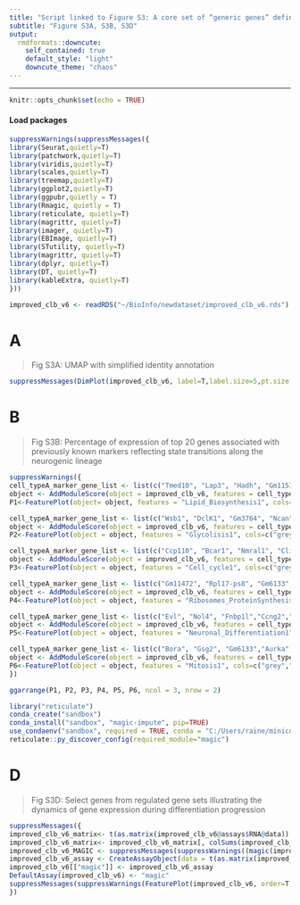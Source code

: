 ---
title: "Script linked to Figure S3: A core set of “generic genes” defines distinct cellular states, related to Fig 1."
subtitle: "Figure S3A, S3B, S3D"
output:
  rmdformats::downcute:
    self_contained: true
    default_style: "light"
    downcute_theme: "chaos"
---
***

```{r setup, include=FALSE}
knitr::opts_chunk$set(echo = TRUE)
```

#### Load packages

```{r,warning=FALSE, include=T}
suppressWarnings(suppressMessages({
library(Seurat,quietly=T)
library(patchwork,quietly=T)
library(viridis,quietly=T)
library(scales,quietly=T)
library(treemap,quietly=T)
library(ggplot2,quietly=T)
library(ggpubr,quietly = T)
library(Rmagic, quietly = T)
library(reticulate, quietly=T)
library(magrittr, quietly=T)
library(imager, quietly=T)
library(EBImage, quietly=T)
library(STutility, quietly=T)
library(magrittr, quietly=T)
library(dplyr, quietly=T)
library(DT, quietly=T)
library(kableExtra, quietly=T)
}))
```

```{r,echo=FALSE}
improved_clb_v6 <- readRDS("~/BioInfo/newdataset/improved_clb_v6.rds")
```

# A

> Fig S3A: UMAP with simplified identity annotation

```{r,fig.width=7,fig.height=6}
suppressMessages(DimPlot(improved_clb_v6, label=T,label.size=5,pt.size = 1,group.by = "Simplified_clusters",cols=c("#CD9825","#5AD5C7","#FF666C","#99A424","#B984FB","#FF64FB","#5AD5C7","#FF649A","#FE57CC")))+NoLegend()
```

# B

> Fig S3B: Percentage of expression of top 20 genes associated with previously known markers reflecting state transitions along the neurogenic lineage 

```{r, fig.height=8, fig.width=16}
suppressWarnings({
cell_typeA_marker_gene_list <- list(c("Tmed10", "Lap3", "Hadh", "Gm11512", "Kcnj10", "Qk", "Slc48A1", "Wscd1", "Hsp90b1", "Arl6ip1", "Nde1", "InsiG1", "Sqle", "Idl1", "Rpn2", "Mpc2", "Gm12671", "Gm7336", "Gm10359", "St3gal4"))
object <- AddModuleScore(object = improved_clb_v6, features = cell_typeA_marker_gene_list, name = "Lipid_Biosynthesis")
P1<-FeaturePlot(object= object, features = "Lipid_Biosynthesis1", cols=c("grey","red"))

cell_typeA_marker_gene_list <- list(c("Wsb1", "DclK1", "Gm3764", "Ncan", "Fgfr1", "Ugp2", "Smpdl3a", "Lfng", "Rgs20", "CyP2j9", "Per3", "Gabrg1", "Vcam1", "Slc6a11", "Adhfe1", "Aw047730", "Acsbg1", "Mlc1", "Cst3", "Mmd2"))
object <- AddModuleScore(object = improved_clb_v6, features = cell_typeA_marker_gene_list, name = "Glycolisis")
P2<-FeaturePlot(object = object, features = "Glycolisis1", cols=c("grey","red"))

cell_typeA_marker_gene_list <- list(c("Ccp110", "Bcar1", "Nmral1", "Clic4", "Pdlim1", "Rtkn2", "Trim59", "Anln", "Me2", "Chchd4", "B230219d22rik", "Ado", "Glod4", "Eif4h", "Hnrnpm", "Timm50", "Fau", "Hmgb1", "Gm21596", "Gm4617"))
object <- AddModuleScore(object = improved_clb_v6, features = cell_typeA_marker_gene_list, name = "Cell_cycle")
P3<-FeaturePlot(object = object, features = "Cell_cycle1", cols=c("grey","red"))

cell_typeA_marker_gene_list <- list(c("Gm11472", "Rpl17-ps8", "Gm6133", "Rpl17", "Rpl24", "Rps8", "Rps29", "Rpl41", "Rplp1", "Gm10073", "Rpl39", "Rps20", "Rplp2", "Rpl28", "Rps12-ps3", "Rpl3", "Rpl14-ps1", "Rpl14", "Gm14586", "Rps17"))
object <- AddModuleScore(object = improved_clb_v6, features = cell_typeA_marker_gene_list, name = "Ribosomes_ProteinSynthesis")
P4<-FeaturePlot(object = object, features = "Ribosomes_ProteinSynthesis1", cols=c("grey","red"))

cell_typeA_marker_gene_list <- list(c("Evl", "Nol4", "Fnbp1l","Ccng2","Celsr3","Myt1","Dclk2","Arl4d", "Tubb3","Map1b","Dlx1as","Dlx2","Dlx1","Nrxn3","D930015E06RIK","Uchl1","Fxyd6","Dlgap4","Rtn1",""))
object <- AddModuleScore(object = improved_clb_v6, features = cell_typeA_marker_gene_list, name = "Neuronal_Differentiation")
P5<-FeaturePlot(object = object, features = "Neuronal_Differentiation1", cols=c("grey","red"))

cell_typeA_marker_gene_list <- list(c("Bora", "Gsg2", "Gm6133","Aurka","Spdl1","Gtse1","Efcab11","Kif18a", "Psrc1","Nek2","Fam83d","Gas2l3","Cep55","Hmmr","Nsl1", "Prr11","Trip13","Neurl1b","Cdc25c","Kifc1"))
object <- AddModuleScore(object = improved_clb_v6, features = cell_typeA_marker_gene_list, name = "Mitosis")
P6<-FeaturePlot(object = object, features = "Mitosis1", cols=c("grey","red"))
})

ggarrange(P1, P2, P3, P4, P5, P6, ncol = 3, nrow = 2)
```


```{r,include=F}
library("reticulate")
conda_create("sandbox")
conda_install("sandbox", "magic-impute", pip=TRUE)
use_condaenv("sandbox", required = TRUE, conda = "C:/Users/raine/miniconda3/condabin/conda")
reticulate::py_discover_config(required_module="magic")
```

# D

> Fig S3D: Select genes from regulated gene sets illustrating the dynamics of gene expression during differentiation progression

```{r,fig.width=9,fig.height=20,fig.align="center"}
suppressMessages({
improved_clb_v6_matrix<- t(as.matrix(improved_clb_v6@assays$RNA@data))
improved_clb_v6_matrix<- improved_clb_v6_matrix[, colSums(improved_clb_v6_matrix != 0) > 0]
improved_clb_v6_MAGIC <- suppressMessages(suppressWarnings((magic(improved_clb_v6_matrix,verbose = F))))
improved_clb_v6_assay <- CreateAssayObject(data = t(as.matrix(improved_clb_v6_MAGIC$result)))
improved_clb_v6[["magic"]] <- improved_clb_v6_assay
DefaultAssay(improved_clb_v6) <- "magic"
suppressMessages(suppressWarnings(FeaturePlot(improved_clb_v6, order=T,pt.size=2,features = c("Fzd1","Fzd2","Bmpr1b","Fgfr2","Lrp1","Gfap","Sox9","Hes5", "Foxm1", "Chek2", "Cdk1", "Ccnb1"),ncol = 2)& scale_color_viridis_c(option="B")&theme_void()))
})
```